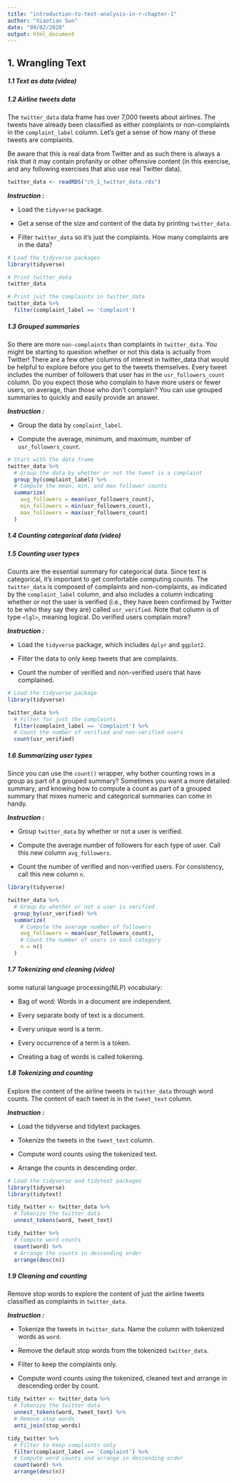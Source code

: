 ```yaml
---
title: "introduction-to-text-analysis-in-r-chapter-1"
author: "Xiaotian Sun"
date: "09/02/2020"
output: html_document
---
```


## 1. Wrangling Text

##### 1.1 Text as data (video)

##### 1.2 Airline tweets data

The `twitter_data` data frame has over 7,000 tweets about airlines. The tweets have already been classified as either complaints or non-complaints in the `complaint_label` column. Let's get a sense of how many of these tweets are complaints.

Be aware that this is real data from Twitter and as such there is always a risk that it may contain profanity or other offensive content (in this exercise, and any following exercises that also use real Twitter data).

```r
twitter_data <- readRDS("ch_1_twitter_data.rds")
```

***Instruction :***

- Load the `tidyverse` package.

- Get a sense of the size and content of the data by printing `twitter_data`.

- Filter `twitter_data` so it's just the complaints. How many complaints are in the data?

```r
# Load the tidyverse packages
library(tidyverse)

# Print twitter_data
twitter_data

# Print just the complaints in twitter_data
twitter_data %>% 
  filter(complaint_label == 'Complaint')
```

##### 1.3 Grouped summaries

So there are more `non-complaints` than complaints in `twitter_data`. You might be starting to question whether or not this data is actually from Twitter! There are a few other columns of interest in twitter_data that would be helpful to explore before you get to the tweets themselves. Every tweet includes the number of followers that user has in the `usr_followers_count` column. Do you expect those who complain to have more users or fewer users, on average, than those who don't complain? You can use grouped summaries to quickly and easily provide an answer.

***Instruction :***

- Group the data by `complaint_label`.

- Compute the average, minimum, and maximum, number of `usr_followers_count`.

```r
# Start with the data frame
twitter_data %>% 
  # Group the data by whether or not the tweet is a complaint
  group_by(complaint_label) %>% 
  # Compute the mean, min, and max follower counts
  summarize(
    avg_followers = mean(usr_followers_count),
    min_followers = min(usr_followers_count),
    max_followers = max(usr_followers_count)
  )
```

##### 1.4 Counting categorical data (video)

##### 1.5 Counting user types 

Counts are the essential summary for categorical data. Since text is categorical, it's important to get comfortable computing counts. The `twitter_data` is composed of complaints and non-complaints, as indicated by the `complaint_label` column, and also includes a column indicating whether or not the user is verified (i.e., they have been confirmed by Twitter to be who they say they are) called `usr_verified`. Note that column is of type `<lgl>`, meaning logical. Do verified users complain more?

***Instruction :***

- Load the `tidyverse` package, which includes `dplyr` and `ggplot2`.

- Filter the data to only keep tweets that are complaints.

- Count the number of verified and non-verified users that have complained.

```r
# Load the tidyverse package
library(tidyverse)

twitter_data %>% 
  # Filter for just the complaints
  filter(complaint_label == 'Complaint') %>% 
  # Count the number of verified and non-verified users
  count(usr_verified)
```

##### 1.6 Summarizing user types 

Since you can use the `count()` wrapper, why bother counting rows in a group as part of a grouped summary? Sometimes you want a more detailed summary, and knowing how to compute a count as part of a grouped summary that mixes numeric and categorical summaries can come in handy.

***Instruction :***

- Group `twitter_data` by whether or not a user is verified.

- Compute the average number of followers for each type of user. Call this new column `avg_followers`.

- Count the number of verified and non-verified users. For consistency, call this new column `n`.

```r
library(tidyverse)

twitter_data %>% 
  # Group by whether or not a user is verified
  group_by(usr_verified) %>% 
  summarize(
    # Compute the average number of followers
    avg_followers = mean(usr_followers_count),
    # Count the number of users in each category
    n = n()
  )
```

##### 1.7 Tokenizing and cleaning (video)

some natural language processing(NLP) vocabulary:

- Bag of word: Words in a document are independent.

- Every separate body of text is a document.

- Every unique word is a term.

- Every occurrence of a term is a token.

- Creating a bag of words is called tokening.

##### 1.8 Tokenizing and counting 

Explore the content of the airline tweets in `twitter_data` through word counts. The content of each tweet is in the `tweet_text` column.

***Instruction :***

- Load the tidyverse and tidytext packages.

- Tokenize the tweets in the `tweet_text` column.

- Compute word counts using the tokenized text.

- Arrange the counts in descending order.

```r
# Load the tidyverse and tidytext packages
library(tidyverse)
library(tidytext)

tidy_twitter <- twitter_data %>% 
  # Tokenize the twitter data
  unnest_tokens(word, tweet_text) 

tidy_twitter %>% 
  # Compute word counts
  count(word) %>% 
  # Arrange the counts in descending order
  arrange(desc(n))
```

##### 1.9 Cleaning and counting

Remove stop words to explore the content of just the airline tweets classified as complaints in `twitter_data`.

***Instruction :***

- Tokenize the tweets in `twitter_data`. Name the column with tokenized words as `word`.

- Remove the default stop words from the tokenized `twitter_data`.

- Filter to keep the complaints only.

- Compute word counts using the tokenized, cleaned text and arrange in descending order by count.

```r
tidy_twitter <- twitter_data %>% 
  # Tokenize the twitter data
  unnest_tokens(word, tweet_text) %>% 
  # Remove stop words
  anti_join(stop_words)

tidy_twitter %>% 
  # Filter to keep complaints only
  filter(complaint_label == 'Complaint') %>% 
  # Compute word counts and arrange in descending order
  count(word) %>% 
  arrange(desc(n))
```

